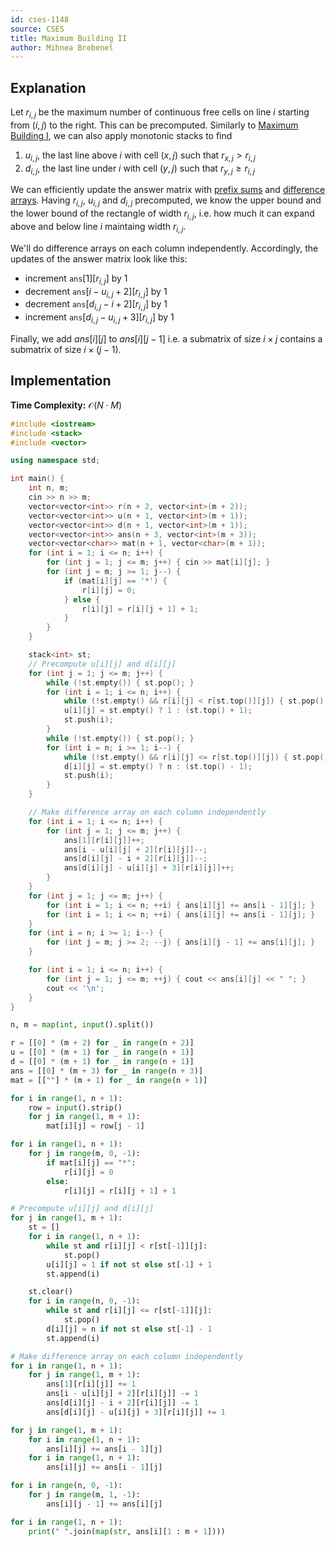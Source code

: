 ```yaml
---
id: cses-1148
source: CSES
title: Maximum Building II
author: Mihnea Brebenel
---
```


## Explanation

Let $r_{i,j}$ be the maximum number of continuous free cells on line $i$ starting from $(i, j)$ to the right.
This can be precomputed.
Similarly to [Maximum Building I](https://cses.fi/problemset/task/1147), we can also apply monotonic stacks to find
1. $u_{i, j}$, the last line above $i$ with cell $(x, j)$ such that $r_{x, j} > r_{i, j}$
2. $d_{i, j}$, the last line under $i$ with cell $(y, j)$ such that $r_{y, j} \ge r_{i, j}$

We can efficiently update the answer matrix with [prefix sums](/silver/more-prefix-sums#2d-prefix-sums)
and [difference arrays](https://codeforces.com/blog/entry/78762).
Having $r_{i,j}$, $u_{i,j}$ and $d_{i,j}$ precomputed, we know the upper bound
and the lower bound of the rectangle of width $r_{i,j}$,
i.e. how much it can expand above and below line $i$ maintaing width $r_{i, j}$.

We'll do difference arrays on each column independently.
Accordingly, the updates of the answer matrix look like this:
- increment $\texttt{ans}[1][r_{i,j}]$ by $1$
- decrement $\texttt{ans}[i - u_{i, j} + 2][r_{i,j}]$ by $1$
- decrement $\texttt{ans}[d_{i,j} - i + 2][r_{i, j}]$ by $1$
- increment $\texttt{ans}[d_{i,j} - u_{i,j} + 3][r_{i,j}]$ by $1$

Finally, we add $ans[i][j]$ to $ans[i][j-1]$ i.e. a submatrix of size
$i \times j$ contains a submatrix of size $i \times (j-1)$.

## Implementation

**Time Complexity:** $\mathcal{O}(N \cdot M)$

<LanguageSection>
<CPPSection>

```cpp
#include <iostream>
#include <stack>
#include <vector>

using namespace std;

int main() {
	int n, m;
	cin >> n >> m;
	vector<vector<int>> r(n + 2, vector<int>(m + 2));
	vector<vector<int>> u(n + 1, vector<int>(m + 1));
	vector<vector<int>> d(n + 1, vector<int>(m + 1));
	vector<vector<int>> ans(n + 3, vector<int>(m + 3));
	vector<vector<char>> mat(n + 1, vector<char>(m + 1));
	for (int i = 1; i <= n; i++) {
		for (int j = 1; j <= m; j++) { cin >> mat[i][j]; }
		for (int j = m; j >= 1; j--) {
			if (mat[i][j] == '*') {
				r[i][j] = 0;
			} else {
				r[i][j] = r[i][j + 1] + 1;
			}
		}
	}

	stack<int> st;
	// Precompute u[i][j] and d[i][j]
	for (int j = 1; j <= m; j++) {
		while (!st.empty()) { st.pop(); }
		for (int i = 1; i <= n; i++) {
			while (!st.empty() && r[i][j] < r[st.top()][j]) { st.pop(); }
			u[i][j] = st.empty() ? 1 : (st.top() + 1);
			st.push(i);
		}
		while (!st.empty()) { st.pop(); }
		for (int i = n; i >= 1; i--) {
			while (!st.empty() && r[i][j] <= r[st.top()][j]) { st.pop(); }
			d[i][j] = st.empty() ? n : (st.top() - 1);
			st.push(i);
		}
	}

	// Make difference array on each column independently
	for (int i = 1; i <= n; i++) {
		for (int j = 1; j <= m; j++) {
			ans[1][r[i][j]]++;
			ans[i - u[i][j] + 2][r[i][j]]--;
			ans[d[i][j] - i + 2][r[i][j]]--;
			ans[d[i][j] - u[i][j] + 3][r[i][j]]++;
		}
	}
	for (int j = 1; j <= m; j++) {
		for (int i = 1; i <= n; ++i) { ans[i][j] += ans[i - 1][j]; }
		for (int i = 1; i <= n; ++i) { ans[i][j] += ans[i - 1][j]; }
	}
	for (int i = n; i >= 1; i--) {
		for (int j = m; j >= 2; --j) { ans[i][j - 1] += ans[i][j]; }
	}

	for (int i = 1; i <= n; i++) {
		for (int j = 1; j <= m; ++j) { cout << ans[i][j] << " "; }
		cout << '\n';
	}
}
```

</CPPSection>
<PySection>

```py
n, m = map(int, input().split())

r = [[0] * (m + 2) for _ in range(n + 2)]
u = [[0] * (m + 1) for _ in range(n + 1)]
d = [[0] * (m + 1) for _ in range(n + 1)]
ans = [[0] * (m + 3) for _ in range(n + 3)]
mat = [[""] * (m + 1) for _ in range(n + 1)]

for i in range(1, n + 1):
	row = input().strip()
	for j in range(1, m + 1):
		mat[i][j] = row[j - 1]

for i in range(1, n + 1):
	for j in range(m, 0, -1):
		if mat[i][j] == "*":
			r[i][j] = 0
		else:
			r[i][j] = r[i][j + 1] + 1

# Precompute u[i][j] and d[i][j]
for j in range(1, m + 1):
	st = []
	for i in range(1, n + 1):
		while st and r[i][j] < r[st[-1]][j]:
			st.pop()
		u[i][j] = 1 if not st else st[-1] + 1
		st.append(i)

	st.clear()
	for i in range(n, 0, -1):
		while st and r[i][j] <= r[st[-1]][j]:
			st.pop()
		d[i][j] = n if not st else st[-1] - 1
		st.append(i)

# Make difference array on each column independently
for i in range(1, n + 1):
	for j in range(1, m + 1):
		ans[1][r[i][j]] += 1
		ans[i - u[i][j] + 2][r[i][j]] -= 1
		ans[d[i][j] - i + 2][r[i][j]] -= 1
		ans[d[i][j] - u[i][j] + 3][r[i][j]] += 1

for j in range(1, m + 1):
	for i in range(1, n + 1):
		ans[i][j] += ans[i - 1][j]
	for i in range(1, n + 1):
		ans[i][j] += ans[i - 1][j]

for i in range(n, 0, -1):
	for j in range(m, 1, -1):
		ans[i][j - 1] += ans[i][j]

for i in range(1, n + 1):
	print(" ".join(map(str, ans[i][1 : m + 1])))
```

</PySection>
</LanguageSection>
